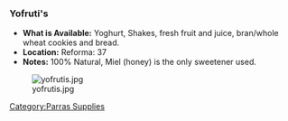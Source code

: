 ===Yofruti's===
*'''What is Available:''' Yoghurt, Shakes, fresh fruit and juice, bran/whole wheat cookies and bread.
*'''Location:''' Reforma: 37
*'''Notes:''' 100% Natural, Miel (honey) is the only sweetener used. 
[[Image:yofrutis.jpg]]

[[Category:Parras Supplies]]